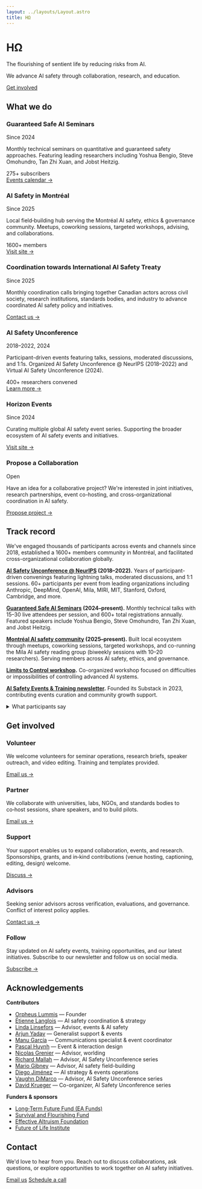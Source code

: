 ```yaml
---
layout: ../layouts/Layout.astro
title: HΩ
---
```


<div class="hero">

# HΩ

<div class="purpose-statement">The flourishing of sentient life by reducing risks from AI.</div>

<p class="mission-statement">We advance AI safety through collaboration, research, and education.</p>

<div class="cta-group">
  <a href="#get-involved" class="btn btn-primary">Get involved</a>
</div>

</div>

<section id="what-we-do">

## What we do

<div class="card-grid">

<div class="card">
  <div class="card-header">
    <h3>Guaranteed Safe AI Seminars</h3>
    <span class="card-meta">Since 2024</span>
  </div>
  <p>Monthly technical seminars on quantitative and guaranteed safety approaches. Featuring leading researchers including Yoshua Bengio, Steve Omohundro, Tan Zhi Xuan, and Jobst Heitzig.</p>
  <div class="card-stats">
    <span>275+ subscribers</span>
  </div>
  <a href="https://luma.com/guaranteedsafeaiseminars" class="card-link">Events calendar →</a>
</div>

<div class="card">
  <div class="card-header">
    <h3>AI Safety in Montréal</h3>
    <span class="card-meta">Since 2025</span>
  </div>
  <p>Local field‑building hub serving the Montréal AI safety, ethics & governance community. Meetups, coworking sessions, targeted workshops, advising, and collaborations.</p>
  <div class="card-stats">
    <span>1600+ members</span>
  </div>
  <a href="https://aisafetymontreal.org" class="card-link">Visit site →</a>
</div>

<div class="card">
  <div class="card-header">
    <h3>Coordination towards International AI Safety Treaty</h3>
    <span class="card-meta">Since 2025</span>
  </div>
  <p>Monthly coordination calls bringing together Canadian actors across civil society, research institutions, standards bodies, and industry to advance coordinated AI safety policy and initiatives.</p>
  <a href="mailto:team@horizonomega.org?subject=Canadian%20AI%20Safety%20Treaty" class="card-link">Contact us →</a>
</div>

<div class="card">
  <div class="card-header">
    <h3>AI Safety Unconference</h3>
    <span class="card-meta">2018–2022, 2024</span>
  </div>
  <p>Participant-driven events featuring talks, sessions, moderated discussions, and 1:1s. Organized AI Safety Unconference @ NeurIPS (2018–2022) and Virtual AI Safety Unconference (2024).</p>
  <div class="card-stats">
    <span>400+ researchers convened</span>
  </div>
  <a href="https://www.horizonevents.info/" class="card-link">Learn more →</a>
</div>

<div class="card">
  <div class="card-header">
    <h3>Horizon Events</h3>
    <span class="card-meta">Since 2024</span>
  </div>
  <p>Curating multiple global AI safety event series. Supporting the broader ecosystem of AI safety events and initiatives.</p>
  <a href="https://www.horizonevents.info/" class="card-link">Visit site →</a>
</div>

<div class="card">
  <div class="card-header">
    <h3>Propose a Collaboration</h3>
    <span class="card-meta">Open</span>
  </div>
  <p>Have an idea for a collaborative project? We're interested in joint initiatives, research partnerships, event co-hosting, and cross-organizational coordination in AI safety.</p>
  <a href="mailto:team@horizonomega.org?subject=Collaborative%20Project%20Proposal" class="card-link">Propose project →</a>
</div>

</div>

</section>

<section id="track-record">

## Track record

We've engaged thousands of participants across events and channels since 2018, established a 1600+ members community in Montréal, and facilitated cross-organizational collaboration globally.

**[AI Safety Unconference @ NeurIPS](https://www.horizonevents.info/events/ai-safety-unconference) (2018–2022).** Years of participant-driven convenings featuring lightning talks, moderated discussions, and 1:1 sessions. 60+ participants per event from leading organizations including Anthropic, DeepMind, OpenAI, Mila, MIRI, MIT, Stanford, Oxford, Cambridge, and more.

**[Guaranteed Safe AI Seminars](https://luma.com/guaranteedsafeaiseminars) (2024–present).** Monthly technical talks with 15–30 live attendees per session, and 600+ total registrations annually. Featured speakers include Yoshua Bengio, Steve Omohundro, Tan Zhi Xuan, and Jobst Heitzig.

**[Montréal AI safety community](https://aisafetymontreal.org/) (2025–present).** Built local ecosystem through meetups, coworking sessions, targeted workshops, and co-running the Mila AI safety reading group (biweekly sessions with 10–20 researchers). Serving members across AI safety, ethics, and governance.

**[Limits to Control workshop](http://limitstocontrol.org).** Co-organized workshop focused on difficulties or impossibilities of controlling advanced AI systems.

**[AI Safety Events & Training newsletter](https://aisafetyeventsandtraining.substack.com/).** Founded its Substack in 2023, contributing events curation and community growth support.

<details>
  <summary>What participants say</summary>
  <blockquote>"Helpful for keeping up with the cutting edge and for launching collaborations." — Haydn Belfield</blockquote>
  <blockquote>"Very useful to meet and talk with AI safety researchers at NeurIPS." — Esben Kran</blockquote>
  <blockquote>"A great way to meet the best people in the area and propel daring ideas forward." — Stuart Armstrong</blockquote>
  <blockquote>"Small discussion groups exposed me to new perspectives." — Adam Gleave</blockquote>
</details>

</section>

<section id="get-involved">

## Get involved

<div class="card-grid">

<div class="card">
  <h3>Volunteer</h3>
  <p>We welcome volunteers for seminar operations, research briefs, speaker outreach, and video editing. Training and templates provided.</p>
  <a href="mailto:team@horizonomega.org?subject=Volunteering" class="card-link">Email us →</a>
</div>

<div class="card">
  <h3>Partner</h3>
  <p>We collaborate with universities, labs, NGOs, and standards bodies to co‑host sessions, share speakers, and to build pilots.</p>
  <a href="mailto:team@horizonomega.org?subject=Partnership" class="card-link">Email us →</a>
</div>

<div class="card">
  <h3>Support</h3>
  <p>Your support enables us to expand collaboration, events, and research. Sponsorships, grants, and in‑kind contributions (venue hosting, captioning, editing, design) welcome.</p>
  <a href="mailto:team@horizonomega.org?subject=Support" class="card-link">Discuss →</a>
</div>

<div class="card">
  <h3>Advisors</h3>
  <p>Seeking senior advisors across verification, evaluations, and governance. Conflict of interest policy applies.</p>
  <a href="mailto:team@horizonomega.org?subject=Advisors" class="card-link">Contact us →</a>
</div>

<div class="card">
  <h3>Follow</h3>
  <p>Stay updated on AI safety events, training opportunities, and our latest initiatives. Subscribe to our newsletter and follow us on social media.</p>
  <a href="https://horizonomega.substack.com/" class="card-link">Subscribe →</a>
</div>

</div>

</section>

<section id="acknowledgements">

## Acknowledgements

**Contributors**
- [Orpheus Lummis](https://www.orpheuslummis.info/) — Founder
- [Étienne Langlois](https://ca.linkedin.com/in/%C3%A9tienne-langlois-2a3119294/en) — AI safety coordination & strategy
- [Linda Linsefors](https://www.lesswrong.com/users/linda-linsefors) — Advisor, events & AI safety
- [Arjun Yadav](https://www.arjunyadav.net/) — Generalist support & events
- [Manu García](https://www.linkedin.com/in/manu-garcía-communications-specialist) — Communications specialist & event coordinator
- [Pascal Huynh](https://www.facebook.com/pozcal) — Event & interaction design
- [Nicolas Grenier](https://en.wikipedia.org/wiki/Nicolas_Grenier_(artist)) — Advisor, worlding
- [Richard Mallah](https://www.linkedin.com/in/richardmallah/) — Advisor, AI Safety Unconference series
- [Mario Gibney](https://www.linkedin.com/in/mario-gibney-08bb7b45/) — Advisor, AI safety field-building
- [Diego Jiménez](https://co.linkedin.com/in/diegomauriciojimenez/en) — AI strategy & events operations
- [Vaughn DiMarco](https://va.ug.hn/) — Advisor, AI Safety Unconference series
- [David Krueger](https://davidscottkrueger.com/) — Co-organizer, AI Safety Unconference series

**Funders & sponsors**
- [Long‑Term Future Fund (EA Funds)](https://funds.effectivealtruism.org/funds/far-future)
- [Survival and Flourishing Fund](https://survivalandflourishing.fund/)
- [Effective Altruism Foundation](https://ea-foundation.org/)
- [Future of Life Institute](https://futureoflife.org/)

</section>

<section id="contact">

## Contact

<p>We'd love to hear from you. Reach out to discuss collaborations, ask questions, or explore opportunities to work together on AI safety initiatives.</p>

<div class="cta-group">
  <a href="mailto:team@horizonomega.org" class="btn btn-primary">Email us</a>
  <a href="https://cal.com/horizonomega" class="btn btn-secondary">Schedule a call</a>
</div>

</section>
